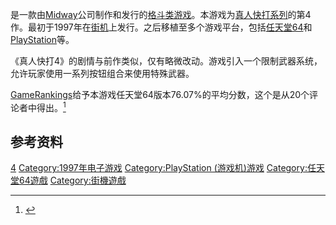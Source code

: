 {{NoteTA
| G1=Games
}}

{{vgname|真人快打4|en=Mortal Kombat 4}}是一款由[[Midway|Midway]]公司制作和发行的[[格斗类游戏|格斗类游戏]]。本游戏为[[真人快打系列|真人快打系列]]的第4作。最初于1997年在[[街机|街机]]上发行。之后移植至多个游戏平台，包括[[任天堂64|任天堂64]]和[[PlayStation_(遊戲機)|PlayStation]]等。

《真人快打4》的剧情与前作类似，仅有略微改动。游戏引入一个限制武器系统，允许玩家使用一系列按钮组合来使用特殊武器。

[[GameRankings|GameRankings]]给予本游戏任天堂64版本76.07%的平均分数，这个是从20个评论者中得出。<ref name="Game RankingsPC">{{Cite web|url=http://www.gamerankings.com/pc/197987-mortal-kombat-4/index.html|title=Game Rankings: Mortal Kombat 4 (PC)|publisher=[[Game_Rankings|Game Rankings]]|accessdate=December 6, 2009|archive-date=2010-12-20|archive-url=https://web.archive.org/web/20101220003506/http://www.gamerankings.com/pc/197987-mortal-kombat-4/index.html|dead-url=no}}</ref>

== 参考资料 ==
{{Reflist}}

{{真人快打系列}}

{{DEFAULTSORT:Mortal Kombat 4}}
[[Category:真人快打系列|4]]
[[Category:1997年电子游戏|Category:1997年电子游戏]]
[[Category:PlayStation_(游戏机)游戏|Category:PlayStation (游戏机)游戏]]
[[Category:任天堂64遊戲|Category:任天堂64遊戲]]
[[Category:街機遊戲|Category:街機遊戲]]

{{fighting-videogame-stub}}